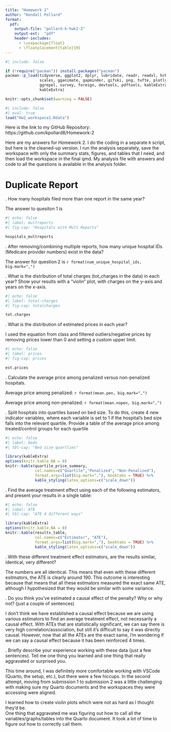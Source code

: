 ```yaml
---
title: "Homework 2"
author: "Kendall Pollard"
format:
  pdf:
    output-file: "pollard-k-hwk2-2"
    output-ext:  "pdf"
    header-includes:
      - \usepackage{float}
      - \floatplacement{table}{H}
---
```



```r
#| include: false

if (!require("pacman")) install.packages("pacman")
pacman::p_load(tidyverse, ggplot2, dplyr, lubridate, readr, readxl, hrbrthemes, fixest,
               scales, gganimate, gapminder, gifski, png, tufte, plotly, OECD,
               ggrepel, survey, foreign, devtools, pdftools, kableExtra, modelsummary,
               kableExtra)
```


```r
knitr::opts_chunk$set(warning = FALSE)
```


```r
#| include: false
#| eval: true
load("Hw2_workspace1.Rdata")
```

Here is the link to my GitHub Repository: https://github.com/kpollard8/Homework-2

Here are my answers for Homework 2. I do the coding in a separate `R` script, but here is the cleaned-up version. I run the analysis separately, save the workspace with only the summary stats, figures, and tables that I need, and then load the workspace in the final qmd. My analysis file with answers and code to all the questions is available in the analysis folder. 

\newpage
# Duplicate Report 

\vspace{.2in}
\noindent 1. How many hospitals filed more than one report in the same year?<br>

The answer to quesiton 1 is

```r
#| echo: false
#| label: multreports
#| fig-cap: "Hospitals with Mult Reports"

hospitals_multreports
```


\newpage
\noindent 2. After removing/combining multiple reports, how many unique hospital IDs (Medicare provider numbers) exist in the data? <br>

The answer for question 2 is `r format(num_unique_hospital_ids, big.mark=",")` <br>


\newpage
\noindent 3. What is the distribution of total charges (tot_charges in the data) in each year? Show your results with a “violin” plot, with charges on the y-axis and years on the x-axis.<br>

```r
#| echo: false
#| label: total-charges
#| fig-cap: totalcharges

tot.charges
```

\newpage
\noindent 4. What is the distribution of estimated prices in each year? <br>

I used the equation from class and filtered outliers/negative prices by removing prices lower than 0 and setting a custom upper limit. 

```r
#| echo: false
#| label: prices
#| fig-cap: prices

est.prices

```


\newpage
\noindent 5. Calculate the average price among penalized versus non-penalized hospitals. <br>

Average price among penalized: `r format(mean.pen, big.mark=",")` <br>

Average price among non-penalized: `r format(mean.nopen, big.mark=",")` <br>


\newpage
\noindent 6. Split hospitals into quartiles based on bed size. To do this, create 4 new indicator variables, where each variable is set to 1 if the hospital’s bed size falls into the relevant quartile. Provide a table of the average price among treated/control groups for each quartile

```r
#| echo: false
#| label: beds
#| tbl-cap: "Bed size quartlies"

library(kableExtra)
options(knitr.kable.NA = 0)
knitr::kable(quartile_price_summary, 
             col.names=c("Quartile","Penalized", "Non-Penalized"),
             format.args=list(big.mark=","), booktabs = TRUE) %>%
             kable_styling(latex_options=c("scale_down"))

```

\newpage
\noindent 7. Find the average treatment effect using each of the following estimators, and present your results in a single table: <br>

> 
```r
#| echo: false
#| label: ATE
#| tbl-cap: "ATE 4 different ways"

library(kableExtra)
options(knitr.kable.NA = 0)
knitr::kable(results_table, 
             col.names=c("Estimator", "ATE"),
             format.args=list(big.mark=","), booktabs = TRUE) %>%
             kable_styling(latex_options=c("scale_down"))

```

\newpage
\noindent 8. With these different treatment effect estimators, are the results similar, identical, very different? <br>

The numbers are all identical. This means that even with these different esitmators, the ATE is clearly around 190. This outcome is interesting because that means that all these estimators measured the exact same ATE, although I hypothesized that they would be similar with some variance.  


\newpage
\noindent 9. Do you think you’ve estimated a causal effect of the penalty? Why or why not? (just a couple of sentences) <br>

I don't think we have established a causal effect because we are using various estimators to find an average treatment effect, not necessarily a causal effect. With ATEs that are statistically significant, we can say there is very high correlation/association, but still it's difficult to say it was directly causal. However, now that all the ATEs are the exact same, I'm wondering if we can say a causal effect because it has been reinforced 4 times. 

\newpage
\noindent 10. Briefly describe your experience working with these data (just a few sentences). Tell me one thing you learned and one thing that really aggravated or surprised you. <br>
 
This time around, I was definitely more comfortable working with VSCode (Quarto, the setup, etc.), but there were a few hiccups. In the second attempt, moving from submission 1 to submission 2 was a little challenging with making sure my Quarto documents and the workspaces they were accessing were aligned. <br>

I learned how to create violin plots which were not as hard as I thought they'd be. <br>
One thing that aggravated me was figuring out how to call all the variables/graphs/tables into the Quarto document. It took a lot of time to figure out how to correctly call them.  